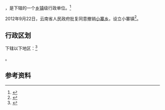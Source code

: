 {{中国乡级行政区|53/06/21/203/000}}

'''{{PAGENAMEBASE}}'''，是{{PRC admin/fullname|53/06/21/203/000|3}}下辖的一个[[乡镇|乡镇]]级行政单位。<ref>{{PRC admin/ref sgc|{{PRC admin/parent|53/06/21/203/000}}}}</ref>

2012年9月22日，云南省人民政府批复同意撤销[[小寨乡_(鲁甸县)|小寨乡]]，设立小寨镇<ref>{{Cite web |url=http://www.yn.gov.cn/yn_zwlanmu/qy/wj/yz/201211/t20121101_20779.html |title=云南省人民政府关于同意昭通市昭阳区鲁甸县大关县16个乡撤乡设镇的批复（云政复〔2012〕73号） |access-date=2017-09-08 |archive-url=https://web.archive.org/web/20170908201825/http://www.yn.gov.cn/yn_zwlanmu/qy/wj/yz/201211/t20121101_20779.html |archive-date=2017-09-08 |dead-url=yes }}</ref>。

== 行政区划 ==

{{PAGENAMEBASE}}下辖以下地区：<ref>{{PRC admin/ref sgc|53/06/21/203/000}}</ref>

{{PRC admin/children|53/06/21/203/000}}。

== 参考资料 ==

{{reflist}}

{{行政区划小作品}}
{{PRC admin/navcat|53/06/21/203/000}}